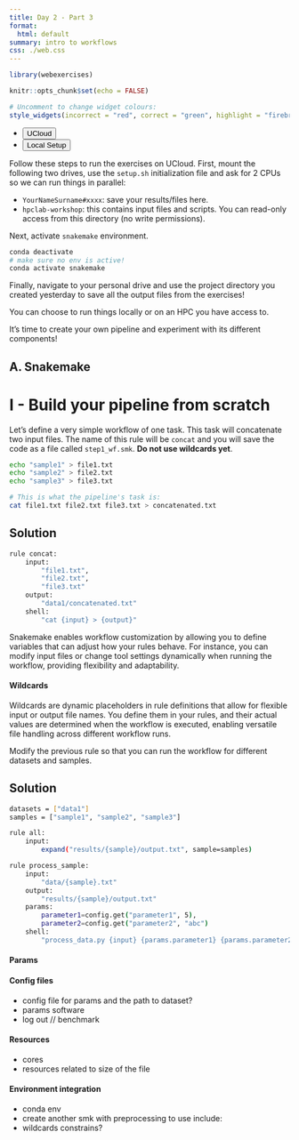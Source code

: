 ```yaml
---
title: Day 2 - Part 3 
format: 
  html: default
summary: intro to workflows
css: ./web.css
---
```


```r
library(webexercises)

knitr::opts_chunk$set(echo = FALSE)

# Uncomment to change widget colours:
style_widgets(incorrect = "red", correct = "green", highlight = "firebrick")

```

::: {.hello-exercise .alt-background}
:::{.content-block}

:::{.hello-exercise-banner}

<ul class="nav nav-pills" id="exercise-guide" role="tablist">
  <li class="nav-item" role="presentation">
    <button class="nav-link active" id="ucloud-tab" data-bs-toggle="tab" data-bs-target="#ucloud" type="button" role="tab" aria-controls="ucloud" aria-selected="true">UCloud</button>
  </li>
  <li class="nav-item" role="presentation">
    <button class="nav-link" id="locally-tab" data-bs-toggle="tab" data-bs-target="#locally" type="button" role="tab" aria-controls="locally" aria-selected="false">Local Setup</button>
  </li>
</ul>
:::


<div class="tab-content" id="hello-exercise-tabcontent">

<div class="tab-pane fade  show active" id="ucloud" role="tabpanel" aria-labelledby="ucloud-tab">

Follow these steps to run the exercises on UCloud. First, mount the following two drives, use the `setup.sh` initialization file and ask for 2 CPUs so we can run things in parallel: 

- `YourNameSurname#xxxx`: save your results/files here.  
- `hpclab-workshop`: this contains input files and scripts. You can read-only access from this directory (no write permissions). 

Next, activate `snakemake` environment. 

```.bash
conda deactivate 
# make sure no env is active!
conda activate snakemake 
```

Finally, navigate to your personal drive and use the project directory you created yesterday to save all the output files from the exercises!

</div>

<div class="tab-pane fade" id="locally" role="tabpanel" aria-labelledby="locally-tab">

You can choose to run things locally or on an HPC you have access to. 

</div>
</div>

:::
:::



It's time to create your own pipeline and experiment with its different components!

## A. Snakemake 

::: {.webex-check .callout-exercise}
# I - Build your pipeline from scratch 

Let's define a very simple workflow of one task. This task will concatenate two input files. The name of this rule will be `concat` and you will save the code as a file called `step1_wf.smk`. **Do not use wildcards yet**. 

```.bash
echo "sample1" > file1.txt
echo "sample2" > file2.txt
echo "sample3" > file3.txt

# This is what the pipeline's task is:
cat file1.txt file2.txt file3.txt > concatenated.txt
```

:::{.callout-hint}
# Solution 
```.bash
rule concat:
    input:
        "file1.txt",
        "file2.txt",
        "file3.txt"
    output:
        "data1/concatenated.txt"
    shell:
        "cat {input} > {output}"
```
:::

Snakemake enables workflow customization by allowing you to define variables that can adjust how your rules behave. For instance, you can modify input files or change tool settings dynamically when running the workflow, providing flexibility and adaptability.

#### Wildcards 

Wildcards are dynamic placeholders in rule definitions that allow for flexible input or output file names. You define them in your rules, and their actual values are determined when the workflow is executed, enabling versatile file handling across different workflow runs.

Modify the previous rule so that you can run the workflow for different datasets and samples. 


:::{.callout-hint}
# Solution 
```.bash

datasets = ["data1"]
samples = ["sample1", "sample2", "sample3"]

rule all:
    input:
        expand("results/{sample}/output.txt", sample=samples)

rule process_sample:
    input:
        "data/{sample}.txt"
    output:
        "results/{sample}/output.txt"
    params:
        parameter1=config.get("parameter1", 5),
        parameter2=config.get("parameter2", "abc")
    shell:
        "process_data.py {input} {params.parameter1} {params.parameter2} > {output}"
```
:::

#### Params 

#### Config files 

- config file for params and the path to dataset? 
- params software 
- log out // benchmark 

#### Resources 
- cores 
- resources related to size of the file 

#### Environment integration 
- conda env 
- create another smk with preprocessing to use include: 
- wildcards constrains? 

:::

